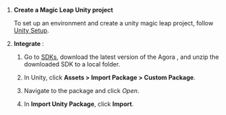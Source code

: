 <PlatformWrapper platform = "unity">

1. **Create a Magic Leap Unity project**
    
    To set up an environment and create a unity magic leap project, follow [Unity Setup](https://ml1-developer.magicleap.com/en-us/learn/guides/get-started-developing-in-unity).

1. **Integrate <Vpd k="SDK" />**:
    1. Go to [SDKs](/sdks), download the latest version of the Agora <Vpd k="SDK" />, and unzip the downloaded SDK to a local folder.

    1. In Unity, click **Assets > Import Package > Custom Package**.

    1. Navigate to the <Vpd k="SDK" /> package and click *Open*.

    1. In **Import Unity Package**, click **Import**.
</PlatformWrapper>